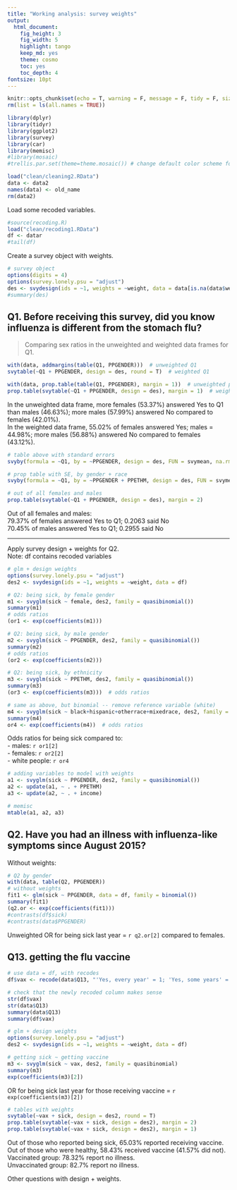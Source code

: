 ```yaml
---
title: "Working analysis: survey weights"
output: 
  html_document:
    fig_height: 3
    fig_width: 5
    highlight: tango
    keep_md: yes
    theme: cosmo
    toc: yes
    toc_depth: 4
fontsize: 10pt
---
```


```r
knitr::opts_chunk$set(echo = T, warning = F, message = F, tidy = F, size = "small")
rm(list = ls(all.names = TRUE))

library(dplyr)
library(tidyr)
library(ggplot2)
library(survey)
library(car)
library(memisc)
#library(mosaic)
#trellis.par.set(theme=theme.mosaic()) # change default color scheme for lattice
```

```r
load("clean/cleaning2.RData")
data <- data2
names(data) <- old_name
rm(data2)
```

Load some recoded variables.

```r
#source(recoding.R)
load("clean/recoding1.RData")
df <- datar
#tail(df)
```

Create a survey object with weights.

```r
# survey object
options(digits = 4)
options(survey.lonely.psu = "adjust")
des <- svydesign(ids = ~1, weights = ~weight, data = data[is.na(data$weight) == F, ])
#summary(des)
```

## Q1. Before receiving this survey, did you know influenza is different from the stomach flu?

> Comparing sex ratios in the unweighted and weighted data frames for Q1.

```r
with(data, addmargins(table(Q1, PPGENDER)))  # unweighted Q1
svytable(~Q1 + PPGENDER, design = des, round = T)  # weighted Q1

with(data, prop.table(table(Q1, PPGENDER), margin = 1))  # unweighted prop
prop.table(svytable(~Q1 + PPGENDER, design = des), margin = 1)  # weighted prop
```

In the unweighted data frame, more females (53.37%) answered Yes to Q1 than males (46.63%); more males (57.99%) answered No compared to females (42.01%).  
In the weighted data frame, 55.02% of females answered Yes; males = 44.98%; more males (56.88%) answered No compared to females (43.12%).  

```r
# table above with standard errors
svyby(formula = ~Q1, by = ~PPGENDER, design = des, FUN = svymean, na.rm = T)

# prop table with SE, by gender + race
svyby(formula = ~Q1, by = ~PPGENDER + PPETHM, design = des, FUN = svymean, na.rm = T)

# out of all females and males
prop.table(svytable(~Q1 + PPGENDER, design = des), margin = 2)
```
Out of all females and males:  
79.37% of females answered Yes to Q1; 0.2063 said No  
70.45% of males answered Yes to Q1; 0.2955 said No  

***

Apply survey design + weights for Q2.  
Note: df contains recoded variables  

```r
# glm + design weights
options(survey.lonely.psu = "adjust")
des2 <- svydesign(ids = ~1, weights = ~weight, data = df)

# Q2: being sick, by female gender
m1 <- svyglm(sick ~ female, des2, family = quasibinomial())
summary(m1)
# odds ratios
(or1 <- exp(coefficients(m1)))

# Q2: being sick, by male gender
m2 <- svyglm(sick ~ PPGENDER, des2, family = quasibinomial())
summary(m2)
# odds ratios
(or2 <- exp(coefficients(m2)))

# Q2: being sick, by ethnicity
m3 <- svyglm(sick ~ PPETHM, des2, family = quasibinomial())
summary(m3)
(or3 <- exp(coefficients(m3)))  # odds ratios

# same as above, but binomial -- remove reference variable (white)
m4 <- svyglm(sick ~ black+hispanic+otherrace+mixedrace, des2, family = quasibinomial())
summary(m4)
or4 <- exp(coefficients(m4))  # odds ratios

```

Odds ratios for being sick compared to:  
  - males: `r or1[2]`  
  - females: `r or2[2]`  
  - white people: `r or4`  
  

```r
# adding variables to model with weights
a1 <- svyglm(sick ~ PPGENDER, des2, family = quasibinomial())
a2 <- update(a1, ~ . + PPETHM)
a3 <- update(a2, ~ . + income)

# memisc
mtable(a1, a2, a3)

```



## Q2. Have you had an illness with influenza-like symptoms since August 2015?

Without weights:  

```r
# Q2 by gender
with(data, table(Q2, PPGENDER))
# without weights
fit1 <- glm(sick ~ PPGENDER, data = df, family = binomial())
summary(fit1)
(q2.or <- exp(coefficients(fit1)))
#contrasts(df$sick)
#contrasts(data$PPGENDER)
```

Unweighted OR for being sick last year = `r q2.or[2]` compared to females.  


## Q13. getting the flu vaccine

```r
# use data = df, with recodes
df$vax <- recode(data$Q13, "'Yes, every year' = 1; 'Yes, some years' = 1; NA = NA; else = 0")

# check that the newly recoded column makes sense
str(df$vax)
str(data$Q13)
summary(data$Q13)
summary(df$vax)

# glm + design weights
options(survey.lonely.psu = "adjust")
des2 <- svydesign(ids = ~1, weights = ~weight, data = df)

# getting sick ~ getting vaccine
m3 <- svyglm(sick ~ vax, des2, family = quasibinomial)
summary(m3)
exp(coefficients(m3)[2])
```

OR for being sick last year for those receiving vaccine = `r exp(coefficients(m3)[2])`

```r
# tables with weights
svytable(~vax + sick, design = des2, round = T)
prop.table(svytable(~vax + sick, design = des2), margin = 2)
prop.table(svytable(~vax + sick, design = des2), margin = 1)
```

Out of those who reported being sick, 65.03% reported receiving vaccine.  
Out of those who were healthy, 58.43% received vaccine (41.57% did not).  
Vaccinated group: 78.32% report no illness.  
Unvaccinated group: 82.7% report no illness.  
  


Other questions with design + weights.
```r



```



